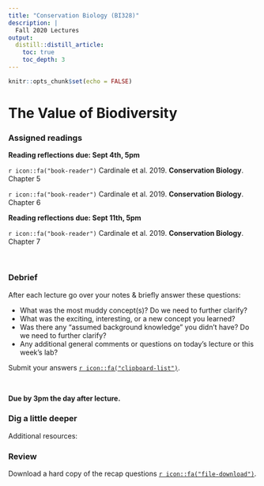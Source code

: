 ```yaml
---
title: "Conservation Biology (BI328)"
description: | 
  Fall 2020 Lectures
output:
  distill::distill_article:
    toc: true
    toc_depth: 3
---
```


```r

knitr::opts_chunk$set(echo = FALSE)

```

# The Value of Biodiversity


### Assigned readings

**Reading reflections due: Sept 4th, 5pm**

`r icon::fa("book-reader")` Cardinale et al. 2019. **Conservation Biology**. Chapter 5

`r icon::fa("book-reader")` Cardinale et al. 2019. **Conservation Biology**. Chapter 6


**Reading reflections due: Sept 11th, 5pm**

`r icon::fa("book-reader")` Cardinale et al. 2019. **Conservation Biology**. Chapter 7


<br>


### Debrief

After each lecture go over your notes & briefly answer these questions:

*	What was the most muddy concept(s)? Do we need to further clarify?
*	What was the exciting, interesting, or a new concept you learned?
*	Was there any “assumed background knowledge” you didn’t have? Do we need to further clarify?
*	Any additional general comments or questions on today's lecture or this week’s lab?

Submit your answers [`r icon::fa("clipboard-list")`](https://docs.google.com/forms/d/e/1FAIpQLSf_wpIenOLXtsZ24-3Aa120mgZmN3ioZHVkA342ZCYOj5OQug/viewform?usp=sf_link).

<br>

**Due by 3pm the day after lecture.**


### Dig a little deeper

Additional resources:



### Review







Download a hard copy of the recap questions [`r icon::fa("file-download")`](/files/).
